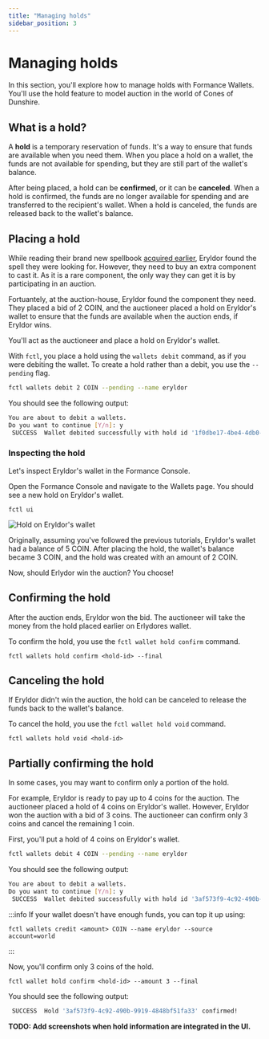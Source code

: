 ```yaml
---
title: "Managing holds"
sidebar_position: 3
---
```


# Managing holds

In this section, you'll explore how to manage holds with Formance Wallets. You'll use the hold feature to model auction in the world of Cones of Dunshire.

## What is a hold?

A **hold** is a temporary reservation of funds. It's a way to ensure that funds are available when you need them. When you place a hold on a wallet, the funds are not available for spending, but they are still part of the wallet's balance.

After being placed, a hold can be **confirmed**, or it can be **canceled**. When a hold is confirmed, the funds are no longer available for spending and are transferred to the recipient's wallet. When a hold is canceled, the funds are released back to the wallet's balance.

## Placing a hold

While reading their brand new spellbook [acquired earlier](./basic-currency-management.mdx), Eryldor found the spell they were looking for. However, they need to buy an extra component to cast it. As it is a rare component, the only way they can get it is by participating in an auction. 

Fortuantely, at the auction-house, Eryldor found the component they need. They placed a bid of 2 COIN, and the auctioneer placed a hold on Eryldor's wallet to ensure that the funds are available when the auction ends, if Eryldor wins.

You'll act as the auctioneer and place a hold on Eryldor's wallet.

With `fctl`, you place a hold using the `wallets debit` command, as if you were debiting the wallet. To create a hold rather than a debit, you use the `--pending` flag.

```bash
fctl wallets debit 2 COIN --pending --name eryldor
```

You should see the following output:

```bash
You are about to debit a wallets.
Do you want to continue [Y/n]: y
 SUCCESS  Wallet debited successfully with hold id '1f0dbe17-4be4-4db0-ab85-72404c059e73'!
```

### Inspecting the hold

Let's inspect Eryldor's wallet in the Formance Console.

Open the Formance Console and navigate to the Wallets page. You should see a new hold on Eryldor's wallet.

```
fctl ui
```

![Hold on Eryldor's wallet](./hold-on-eryldor-wallet.png)

Originally, assuming you've followed the previous tutorials, Eryldor's wallet had a balance of 5 COIN. After placing the hold, the wallet's balance became 3 COIN, and the hold was created with an amount of 2 COIN.

Now, should Erlydor win the auction? You choose!

## Confirming the hold

After the auction ends, Eryldor won the bid. The auctioneer will take the money from the hold placed earlier on Erlydores wallet.

To confirm the hold, you use the `fctl wallet hold confirm` command.

```
fctl wallets hold confirm <hold-id> --final
```

## Canceling the hold

If Eryldor didn't win the auction, the hold can be canceled to release the funds back to the wallet's balance.

To cancel the hold, you use the `fctl wallet hold void` command.

```
fctl wallets hold void <hold-id>
```

## Partially confirming the hold

In some cases, you may want to confirm only a portion of the hold. 

For example, Eryldor is ready to pay up to 4 coins for the auction. The auctioneer placed a hold of 4 coins on Eryldor's wallet. However, Eryldor won the auction with a bid of 3 coins. The auctioneer can confirm only 3 coins and cancel the remaining 1 coin.

First, you'll put a hold of 4 coins on Eryldor's wallet.

```bash
fctl wallets debit 4 COIN --pending --name eryldor
```

You should see the following output:

```bash
You are about to debit a wallets.
Do you want to continue [Y/n]: y
 SUCCESS  Wallet debited successfully with hold id '3af573f9-4c92-490b-9919-4848bf51fa33'!
```

:::info
If your wallet doesn't have enough funds, you can top it up using:

```
fctl wallets credit <amount> COIN --name eryldor --source account=world
```
:::

Now, you'll confirm only 3 coins of the hold.

```
fctl wallet hold confirm <hold-id> --amount 3 --final
```

You should see the following output:

```bash
 SUCCESS  Hold '3af573f9-4c92-490b-9919-4848bf51fa33' confirmed!
```

**TODO: Add screenshots when hold information are integrated in the UI.**